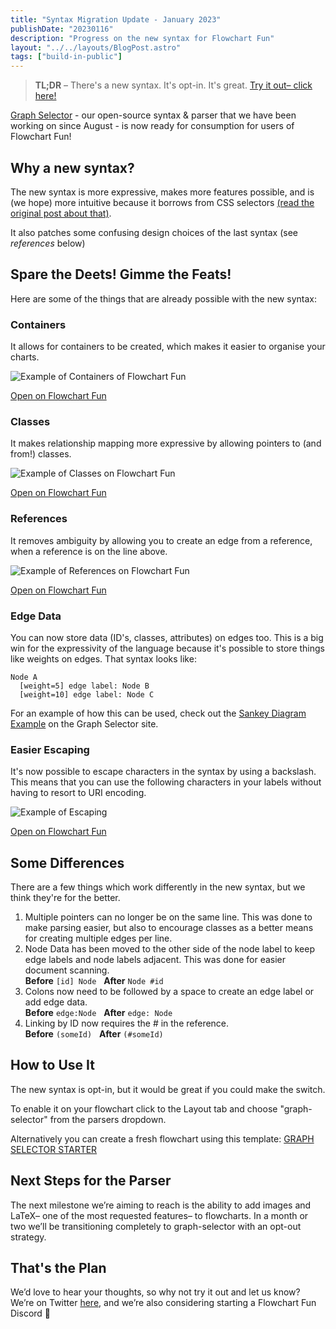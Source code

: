 ```yaml
---
title: "Syntax Migration Update - January 2023"
publishDate: "20230116"
description: "Progress on the new syntax for Flowchart Fun"
layout: "../../layouts/BlogPost.astro"
tags: ["build-in-public"]
---
```


> **TL;DR** – There's a new syntax. It's opt-in. It's great. [Try it out– click here!](https://flowchart.fun/n#MIewdgLghglmCmAnABAbwFDOQFQBYwGdkoAHE5AdxEQGsiAjAT2QkZLgHNMtkBJMACbxInZAGNE8KBHhEoyADZwaLEC1zxxAV0STIiuPG5YoYZjIAeEAFzJ68AGbVN8sSAXhxk6bOKKo9groAL7cwN4yfkpgKgIwkmIQCsxaBKIQGsjwFlCJ-oEs2RDGBjSaGYS2ABR4hMRklNR0duZsnACUJdTIAMQwAiVYTMQCcWAcxGDIADp9ApPzkg5IwmLpuNKDPEpl6pXIVXPtyAD0J8gAmiBa4qbECgRqqZpp4wrwALTRmm4Atr-CCAEdAnABU6Go6F+WgUEBg33QfwBkGB6AAElAAG6aBxaMAAQmQgB4NwCR++hQSd0OgALy02noDBYABEJCgiAISCZtiZHEQpFwHw570S1CZIRpdOpQA)

[Graph Selector](https://graph-selector-syntax.tone-row.com/) - our open-source syntax & parser that we have been working on since August - is now ready for consumption for users of Flowchart Fun!

## Why a new syntax?

The new syntax is more expressive, makes more features possible, and is (we hope) more intuitive because it borrows from CSS selectors [(read the original post about that)](https://flowchart.fun/blog/post/graph-syntax-css-selector).

It also patches some confusing design choices of the last syntax (see _references_ below)

## Spare the Deets! Gimme the Feats!

Here are some of the things that are already possible with the new syntax:

### Containers

It allows for containers to be created, which makes it easier to organise your charts.

![Example of Containers of Flowchart Fun](https://res.cloudinary.com/tone-row/image/upload/v1673893486/Flowchart%20Fun%20Blog/ijb5ht3x4hnvrcg57cij.png)

[Open on Flowchart Fun](https://flowchart.fun/n#CoCwlgzgBJUIZQMIHsB2AXOZUFMBOUA3gFBRQCCpZUAQldUvQ1ADbYDW2A5lMgK7oIYACY4AXFAAUAEQCUxAL7Fi04gF4NG4iTIAiAA5w8EfLom6ueOPpABaEyxwBjdMjy6ANFV0s4AT350MyImXStUdmkwd3MAGQAlXSolJU0NIA)

### Classes

It makes relationship mapping more expressive by allowing pointers to (and from!) classes.

![Example of Classes on Flowchart Fun](https://res.cloudinary.com/tone-row/image/upload/v1673893389/Flowchart%20Fun%20Blog/b6crwmtzllhzrwzqfuo0.png)

[Open on Flowchart Fun](https://flowchart.fun/n#AoUwTgzg9gdgBAQTgOgIZgMYAsCWAXEDPAKFEljgCEV1t9CSzp4BhFAG1QHcBPcU8MzgARYsQAUyTr3ABKYnDiTauAkXnEAvNu3EA3grgAiAA7oI4IwC5jAczCoTWALQX2DKGCPEAvlp2aQA)

### References

It removes ambiguity by allowing you to create an edge from a reference, when a reference is on the line above.

![Example of References on Flowchart Fun](https://res.cloudinary.com/tone-row/image/upload/v1673893277/Flowchart%20Fun%20Blog/fnlsfbuq1nywxhqv67ws.png)

[Open on Flowchart Fun](https://flowchart.fun/n#EIKBEEQAigKYCU0ZQMJgLxayA3sgIgAcBDAJwGcBTMggLigIHMySiALAWmoBsqBjAC4B7WgBpCPEgE9hAV0H0o+FI1YA7ANYARAJa0GBADIAlAsgC+IK9ixA)

### Edge Data

You can now store data (ID's, classes, attributes) on edges too. This is a big win for the expressivity of the language because it's possible to store things like weights on edges. That syntax looks like:

```
Node A
  [weight=5] edge label: Node B
  [weight=10] edge label: Node C
```

For an example of how this can be used, check out the [Sankey Diagram Example](https://graph-selector-syntax.tone-row.com/sankey#sankey-diagram) on the Graph Selector site.

### Easier Escaping

It's now possible to escape characters in the syntax by using a backslash. This means that you can use the following characters in your labels without having to resort to URI encoding.

![Example of Escaping](https://res.cloudinary.com/tone-row/image/upload/v1673894913/Flowchart%20Fun%20Blog/rnxqyq1pwohr00aqqiwc.png)

[Open on Flowchart Fun](https://flowchart.fun/n#BIUwNmD2A6B2DqkBOYAmAoABJgMpWA5nALICuYALgJZhWwhw4CGARuHAO5UUAWcAzgAcQAYypMwcETyZImIiiCT840AMTQAXOgC8evegDeWTACJBs-ktOazBOYJ4BaK2FEVkpgDQnTYJgCekKQUNpjG2NimcrAA1gAiVEhhpjgASqYmAL7oOfp6QA)

## Some Differences

There are a few things which work differently in the new syntax, but we think they're for the better.

1. Multiple pointers can no longer be on the same line. This was done to make parsing easier, but also to encourage classes as a better means for creating multiple edges per line.
1. Node Data has been moved to the other side of the node label to keep edge labels and node labels adjacent. This was done for easier document scanning.<br/>**Before** `[id] Node`&nbsp;&nbsp;&nbsp;**After** `Node #id`
1. Colons now need to be followed by a space to create an edge label or add edge data.<br/>**Before** `edge:Node`&nbsp;&nbsp;&nbsp;**After** `edge: Node`
1. Linking by ID now requires the # in the reference.<br/>**Before** `(someId)`&nbsp;&nbsp;&nbsp;**After** `(#someId)`

## How to Use It

The new syntax is opt-in, but it would be great if you could make the switch.

To enable it on your flowchart click to the Layout tab and choose "graph-selector" from the parsers dropdown.

Alternatively you can create a fresh flowchart using this template: [GRAPH SELECTOR STARTER](https://flowchart.fun/n#MIewdgLghglmCmAnABAbwFDOQFQBYwGdkoAHE5AdxEQGsiAjAT2QkZLgHNMtkBJMACbxInZAGNE8KBHhEoyADZwaLEC1zxxAV0STIiuPG5YoYZjIAeEAFzJ68AGbVN8sSAXhxk6bOKKo9groAL7cwN4yfkpgKgIwkmIQCsxaBKIQGsjwFlCJ-oEs2RDGBjSaGYS2ABR4hMRklNR0duZsnACUJdTIAMQwAiVYTMQCcWAcxGDIADp9ApPzkg5IwmLpuNKDPEpl6pXIVXPtyAD0J8gAmiBa4qbECgRqqZpp4wrwALTRmm4Atr-CCAEdAnABU6Go6F+WgUEBg33QfwBkGB6AAElAAG6aBxaMAAQmQgB4NwCR++hQSd0OgALy02noDBYABEJCgiAISCZtiZHEQpFwHw570S1CZIRpdOpQA)

## Next Steps for the Parser

The next milestone we’re aiming to reach is the ability to add images and LaTeX– one of the most requested features– to flowcharts. In a month or two we’ll be transitioning completely to graph-selector with an opt-out strategy.

## That's the Plan

We’d love to hear your thoughts, so why not try it out and let us know? We’re on Twitter [here](https://twitter.com/tone_row_), and we’re also considering starting a Flowchart Fun Discord 🤔
